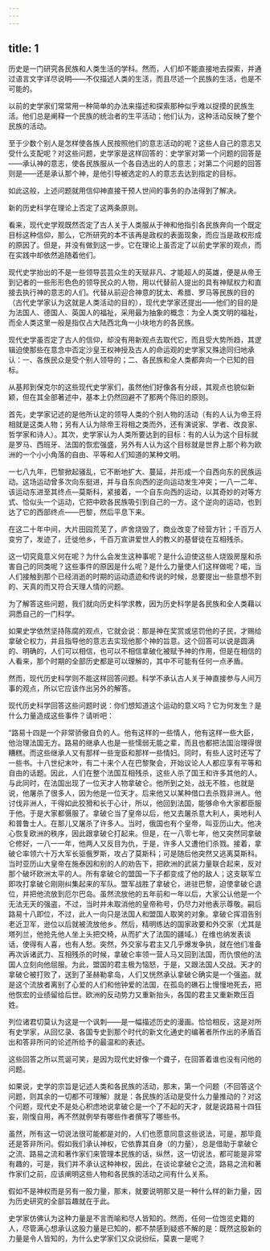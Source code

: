 ```yaml
---
---
---
```

title: 1
---





历史是一门研究各民族和人类生活的学科。然而，人们却不能直接地去探索，并通过语言文字详尽说明——不仅描述人类的生活，而且尽述一个民族的生活，也是不可能的。

以前的史学家们常常用一种简单的办法来描述和探索那种似乎难以捉摸的民族生活。他们总是阐释一个民族的统治者的生平活动；他们认为，这种活动反映了整个民族的活动。

至于少数个别人是怎样使各族人民按照他们的意志活动的呢？这些人自己的意志又受什么支配呢？对这些问题，史学家是这样回答的：史学家对第一个问题的回答是——承认神的意志，使各民族服从一个各自选出的人的意志；对第二个问题的回答则是——还是承认那个神，是他引导被选定的人的意志去达到指定的目标。

如此这般，上述问题就用信仰神直接干预人世间的事务的办法得到了解决。

新的历史科学在理论上否定了这两条原则。

看来，现代史学观既然否定了古人关于人类服从于神和他指引各民族奔向一个既定目标这种信仰，那么，它所研究的本不该再是政权的表面现象，而应当是政权形成的原因了。但是，并没有做到这一步。它在理论上虽否定了以前史学家的观点，而在实践中却依然追随着他们。

现代史学抬出的不是一些领导芸芸众生的天赋非凡、才能超人的英雄，便是从帝王到记者的一些形形色色的领导民众的人物，用以代替前人提出的具有神赋权力和直接去执行神的意志的人们。代替从前迎合神意的犹太、希腊、罗马等民族的目的（古代史学家认为这就是人类活动的目的），现代史学家还提出——他们的目的是为法国人、德国人、英国人的福祉，采用最为抽象的概念：为全人类文明的福祉，而全人类这里一般是指仅占大陆西北角一小块地方的各民族。

现代史学虽否定了古人的信仰，却没有用新观点去取代它，而且受大势所趋，其逻辑迫使那些在意念中否定沙皇王权神授及古人的命运观的史学家又殊途同归地承认：一、各族民众是受个别人领导的；二、各民族和全人类都奔向一个已知的目标。

从基邦到保克尔的这些现代史学家们，虽然他们好像各有分歧，其观点也貌似新颖，但在其全部著述中，基本上仍然回避不了那两个陈旧的原则。

首先，史学家记述的是他所认定的领导人类的个别人物的活动（有的人认为帝王将相就是这类人物；另有人认为除帝王将相之类而外，还有演说家、学者、改良家、哲学家和诗人）。其次，史学家认为人类所要达到的目标：有的人认为这个目标就是罗马、西班牙、法国的恢宏强盛，另外有人认为这个目标就是世界上那个称为欧洲的一个小小角落的自由、平等和人们知道的某种文明。

一七八九年，巴黎掀起骚乱，它不断地扩大、蔓延，并形成一个自西向东的民族运动。这场运动曾多次向东挺进，并与自东向西的逆向运动发生冲突；一八一二年、该运动东进至其终点—莫斯科，紧接着，一个自东向西的运动，以其奇妙的对等方式、恰似头一个运动，它把中欧各民族吸引到自己的一方。这个逆向的运动，也到达了它的西部终点——巴黎，然后平息下来。

在这二十年中间，大片田园荒芜了，庐舍烧毁了，商业改变了经营方针；千百万人变穷了，发迹了，迁徙他乡，千百万宣讲爱世人的教义的基督徒在互相残杀。

这一切究竟意义何在呢？为什么会发生这种事呢？是什么迫使这些人烧毁房屋和杀害自己的同类呢？这些事件的原因是什么呢？是什么力量使人们这样做呢？喏，当人们接触到那个已经消逝的时期的运动遗迹和传说的时候，总要提出一些意想不到的、天真的而又符合天理人情的问题。

为了解答这些问题，我们就向历史科学求教，因为历史科学是各民族和全人类藉以洞悉自己的一门科学。

如果史学依然坚持陈腐的观点，它就会说：那是神在奖赏或惩罚他的子民，才赐给拿破仑权力，并且指导他的意志去实现他那个神的旨意。这个回答可以说是圆满的、明确的，人们可以相信，也可以不相信拿破化被赋予神的作用，但是在相信的人看来，那个时期的全部历史都是可以理解的，其中不可能有任何一点矛盾。

然而，现代历史科学则不能这样回答问题。科学不承认古人关于神直接参与人间万事的观点，所以它应该作出另外的解答。

现代历史科学回答这些问题时说：你们想知道这个运动的意义吗？它为何发生？是什么力量造成这些事件？请听吧：

“路易十四是一个非常骄傲自负的人。他有这样的一些情人，他有这样一些大臣，他治理法国无方。路易的继承人也是一些懦弱无能之辈，而且也都把法国治理得很糟糕。而这些继承人又有那样一些宠臣和那样一些情妇。同时，有些人这时还写了一些书。十八世纪末叶，有二十来个人在巴黎聚会，开始议论人人都应享有平等和自由的话题。因此，人们在整个法国互相残杀，这些人杀了国王和许多其他的人。与此同时，在法国出现了一位天才人物拿破仑。他所到之处，战无不胜，也就是说，他屠杀了很多人，因为他是一位天才。后来他又以某种借口去杀戮非洲人。他讨伐非洲人，干得如此狡猾和长于心计，所以，他回到法国，能够命令大家都臣服于他。于是大家都慑服了。拿破仑当了皇帝以后，他又去屠杀意大利人，奥地利人和普鲁士人。在那儿又屠杀了许多人。当时，俄国也有个皇帝，叫亚历山大。他决心恢复欧洲的秩序，因此跟拿破仑打起来。但是，在一八零七年，他又突然同拿破仑修好，一八一一年，他两人又反目为仇，于是，许多人又遭他们杀戮。接着，拿破仑率领六十万大军长驱俄罗斯，攻占了莫斯科；可是随后他突然又逃离莫斯科。当时亚历山大皇帝在施泰因和别的人的劝告下，把欧洲的武装力量联合起来，反对那个破坏欧洲太平的人。所有拿破仑的盟国一下子都变成了他的敌人；这支联军立即攻打拿破仑刚刚纠集起来的军队。盟军战胜了拿破仑，进驻巴黎，迫使拿破仑退位，并把他流放到厄尔巴岛。虽然流放他的五年前和一年以后，大家公认他是一个无法无天的强盗，不过，当时并未取消他的皇帝称号，仍尽力对他表示尊敬。嗣后路易十八即位，不过，此人一向只是法国人和盟国人取笑的对象。拿破仑挥泪告别老近卫军，逊位以后就被流放他乡。然后，精明练达的国家政要和外交家（尤其是塔列兰，他抢先他人坐上头把交椅，从而扩大了法国的疆域。）在维也纳发表谈话，使得有人喜，也有人愁。突然，外交家与君主又几乎爆发争执，就在他们准备再次诉诸武力、互相残杀的时候，拿破仑率领一营人马又回到法国，而仇恨他的法国人立刻向他屈服。为此，盟国的君主极为恼怒，于是，又跟法国人交战。天才的拿破仑被打败了，送到了圣赫勒拿岛，人们又恍然承认拿破仑确实是一个强盗。就是这个流放者离别了心爱的人们和他钟爱的法国，在孤岛的礁石上慢慢地死去，把他恢宏的业绩留给后世。欧洲的反动势力又重新抬头，各国的君主又重新欺压百姓。

列位诸君切莫认为这是一个讽刺——是一幅描述历史的漫画。恰恰相反，这是对所有史学家，从回忆录、各国专史到那个时代的新文化通史的编著者所作出的矛盾百出和答非所问的论述所给予的最温和的表述。

这些回答之所以荒诞可笑，是因为现代史好像一个聋子，在回答着谁也没有问他的问题。

如果说，史学的宗旨是记述人类和各民族的活动，那末，第一个问题（不回答这个问题，则其余的一切都不可理解）就是：各民族的活动是受什么力量推动的？对这个问题，现代史不是处心积虑地说拿破仑是一个了不起的天才，就是说路易十四狂妄，刚愎自用，再不然就例举有哪些作者撰写了哪些书。

虽然，所有这一切说法很可能都是对的，人们也愿意同意这些说法，可是，那毕竟还是答非所问。假如我们承认神权，它依靠其自身（的力量），总是借助于拿破仑之流、路易之流和著作家们来管理本民族的话，纵然，这一切说法，都可能是非常有趣的，可是，我们并不承认这种神权，因此，在谈论拿破仑之流，路易之流和著作家们之前，应该阐明这些人物和各民族的活动之间有什么关系。

假如不是神权而是另有一股力量，那末，就要说明那又是一种什么样的新力量，因为历史研究的全部旨趣就在于此。

史学家仿佛认为这种力量是不言而喻和尽人皆知的。然而，任何一位饱览史籍的人，尽管满心想承认这股力量是已知的，都不禁感到疑惑不解的是：既然这股新的力量是令人皆知的，为什么史学家们又众说纷纭，莫衷一是呢？